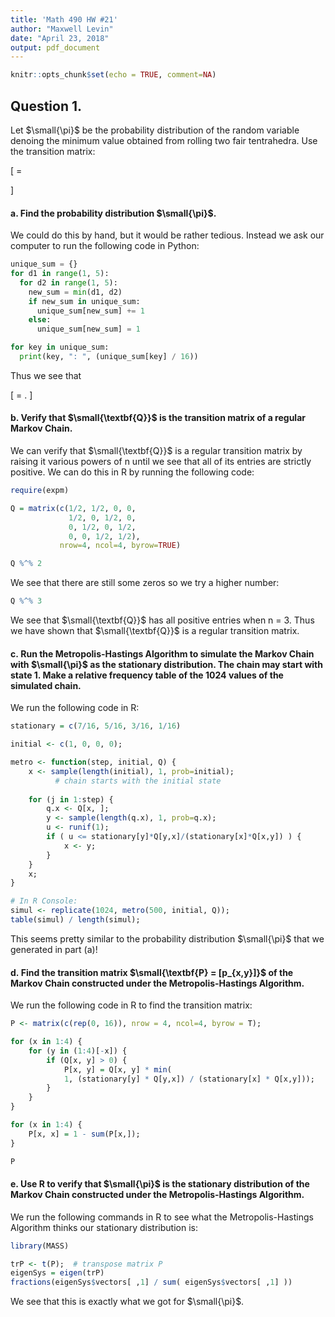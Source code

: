 ```yaml
---
title: 'Math 490 HW #21'
author: "Maxwell Levin"
date: "April 23, 2018"
output: pdf_document
---
```


```r
knitr::opts_chunk$set(echo = TRUE, comment=NA)
```


## Question 1.
Let $\small{\pi}$ be the probability distribution of the random variable denoing the minimum value obtained from rolling two fair tentrahedra. Use the transition matrix:

\[
  \textbf{Q} =
  \begin{bmatrix}
    \frac{1}{2} & \frac{1}{2} & 0 & 0 \\[1mm]
    \frac{1}{2} & 0  & \frac{1}{2} & 0 \\[1mm]
    0 & \frac{1}{2} & 0 & \frac{1}{2} \\[1mm]
    0 & 0 & \frac{1}{2} & \frac{1}{2} \\[1mm]
  \end{bmatrix}
\]

#### a. Find the probability distribution $\small{\pi}$. 

We could do this by hand, but it would be rather tedious. Instead we ask our computer to run the following code in Python:
```python
unique_sum = {}
for d1 in range(1, 5):
  for d2 in range(1, 5):
    new_sum = min(d1, d2)
    if new_sum in unique_sum:
      unique_sum[new_sum] += 1
    else:
      unique_sum[new_sum] = 1

for key in unique_sum:
  print(key, ": ", (unique_sum[key] / 16))

```

Thus we see that 

\[
  \pi = \left[\frac{7}{16}, \frac{5}{16}, \frac{3}{16}, \frac{1}{16}\right].
\]

#### b. Verify that $\small{\textbf{Q}}$ is the transition matrix of a regular Markov Chain.

We can verify that $\small{\textbf{Q}}$ is a regular transition matrix by raising it various powers of n until we see that all of its entries are strictly positive. We can do this in R by running the following code:

```r
require(expm)
```

```r
Q = matrix(c(1/2, 1/2, 0, 0, 
             1/2, 0, 1/2, 0, 
             0, 1/2, 0, 1/2, 
             0, 0, 1/2, 1/2), 
           nrow=4, ncol=4, byrow=TRUE)

Q %^% 2
```
We see that there are still some zeros so we try a higher number:
```r
Q %^% 3
```

We see that $\small{\textbf{Q}}$ has all positive entries when n = 3. Thus we have shown that $\small{\textbf{Q}}$ is a regular transition matrix.



#### c. Run the Metropolis-Hastings Algorithm to simulate the Markov Chain with $\small{\pi}$ as the stationary distribution. The chain may start with state 1. Make a relative frequency table of the 1024 values of the simulated chain. 

We run the following code in R:

```r
stationary = c(7/16, 5/16, 3/16, 1/16)

initial <- c(1, 0, 0, 0);

metro <- function(step, initial, Q) {
	x <- sample(length(initial), 1, prob=initial);
	      # chain starts with the initial state      
	      
	for (j in 1:step) {
		q.x <- Q[x, ];
		y <- sample(length(q.x), 1, prob=q.x);
		u <- runif(1);
        if ( u <= stationary[y]*Q[y,x]/(stationary[x]*Q[x,y]) ) {
        	x <- y;
        }
	}
	x;
}

# In R Console:  
simul <- replicate(1024, metro(500, initial, Q));
table(simul) / length(simul);
```

This seems pretty similar to the probability distribution $\small{\pi}$ that we generated in part (a)!


#### d. Find the transition matrix $\small{\textbf{P} = [p_{x,y}]}$ of the Markov Chain constructed under the Metropolis-Hastings Algorithm.

We run the following code in R to find the transition matrix:
```r

P <- matrix(c(rep(0, 16)), nrow = 4, ncol=4, byrow = T);

for (x in 1:4) {
	for (y in (1:4)[-x]) {
		if (Q[x, y] > 0) {
			P[x, y] = Q[x, y] * min(
			1, (stationary[y] * Q[y,x]) / (stationary[x] * Q[x,y]));
		}
	}
}

for (x in 1:4) {
	P[x, x] = 1 - sum(P[x,]);
}

P
```



#### e. Use R to verify that $\small{\pi}$ is the stationary distribution of the Markov Chain constructed under the Metropolis-Hastings Algorithm.




We run the following commands in R to see what the Metropolis-Hastings Algorithm thinks our stationary distribution is:
```r
library(MASS)
```

```r
trP <- t(P);  # transpose matrix P
eigenSys = eigen(trP)
fractions(eigenSys$vectors[ ,1] / sum( eigenSys$vectors[ ,1] ))
```

We see that this is exactly what we got for $\small{\pi}$.








